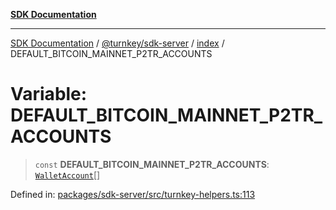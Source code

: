 [**SDK Documentation**](../../../../README.mdx)

***

[SDK Documentation](../../../../packages.mdx) / [@turnkey/sdk-server](../../README.mdx) / [index](../README.mdx) / DEFAULT\_BITCOIN\_MAINNET\_P2TR\_ACCOUNTS

# Variable: DEFAULT\_BITCOIN\_MAINNET\_P2TR\_ACCOUNTS

> `const` **DEFAULT\_BITCOIN\_MAINNET\_P2TR\_ACCOUNTS**: [`WalletAccount`](../interfaces/WalletAccount.mdx)[]

Defined in: [packages/sdk-server/src/turnkey-helpers.ts:113](https://github.com/tkhq/sdk/blob/078f5423e923fbd1d7fd39440402d7f01d09c3d0/packages/sdk-server/src/turnkey-helpers.ts#L113)
